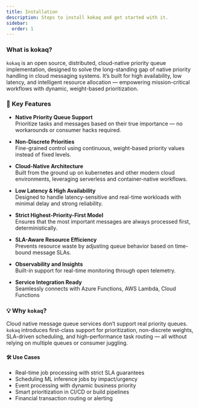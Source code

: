 ```yaml
---
title: Installation
description: Steps to install kokaq and get started with it.
sidebar:
  order: 1
---
```


### What is kokaq?

`kokaq` is an open source, distributed, cloud-native priority queue implementation, designed to solve 
the long-standing gap of native priority handling in cloud messaging systems. It’s built for high 
availability, low latency, and intelligent resource allocation — empowering mission-critical workflows 
with dynamic, weight-based prioritization.

### 🚀 Key Features

- **Native Priority Queue Support**  
  Prioritize tasks and messages based on their true importance — no workarounds or consumer hacks required.

- **Non-Discrete Priorities**  
  Fine-grained control using continuous, weight-based priority values instead of fixed levels.

- **Cloud-Native Architecture**  
  Built from the ground up on kubernetes and other modern cloud environments, leveraging serverless and container-native workflows.

- **Low Latency & High Availability**  
  Designed to handle latency-sensitive and real-time workloads with minimal delay and strong reliability.

- **Strict Highest-Priority-First Model**  
  Ensures that the most important messages are always processed first, deterministically.

- **SLA-Aware Resource Efficiency**  
  Prevents resource waste by adjusting queue behavior based on time-bound message SLAs.

- **Observability and Insights**  
  Built-in support for real-time monitoring through open telemetry.

- **Service Integration Ready**  
  Seamlessly connects with Azure Functions, AWS Lambda, Cloud Functions


### 💡 Why `kokaq`?

Cloud native message queue services don’t support real priority queues. `kokaq` introduces first-class support for prioritization, non-discrete weights, SLA-driven scheduling, and high-performance task routing — all without relying on multiple queues or consumer juggling.

#### 🛠 Use Cases

- Real-time job processing with strict SLA guarantees
- Scheduling ML inference jobs by impact/urgency
- Event processing with dynamic business priority
- Smart prioritization in CI/CD or build pipelines
- Financial transaction routing or alerting
